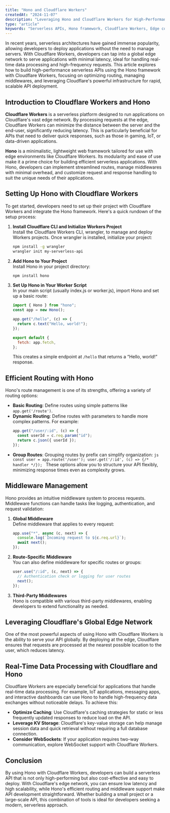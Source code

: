 ```yaml
---
title: "Hono and Cloudflare Workers"
createdAt: "2024-11-07"
description: "Leveraging Hono and Cloudflare Workers for High-Performance Serverless APIs."
type: "article"
keywords: "Serverless APIs, Hono framework, Cloudflare Workers, Edge computing, Real-time data processing"
---
```


In recent years, serverless architectures have gained immense popularity, allowing developers to deploy applications without the need to manage servers.
With Cloudflare Workers, developers can tap into a global edge network to serve applications with minimal latency, ideal for handling real-time data processing and high-frequency requests.
This article explores how to build high-performance serverless APIs using the Hono framework with Cloudflare Workers, focusing on optimizing routing, managing middlewares, and leveraging Cloudflare's powerful infrastructure for rapid, scalable API deployment.

## Introduction to Cloudflare Workers and Hono

**Cloudflare Workers** is a serverless platform designed to run applications on Cloudflare's vast edge network.
By processing requests at the edge, Cloudflare Workers can minimize the distance between the server and the end-user, significantly reducing latency.
This is particularly beneficial for APIs that need to deliver quick responses, such as those in gaming, IoT, or data-driven applications.

**Hono** is a minimalistic, lightweight web framework tailored for use with edge environments like Cloudflare Workers.
Its modularity and ease of use make it a prime choice for building efficient serverless applications.
With Hono, developers can implement streamlined routes, manage middlewares with minimal overhead, and customize request and response handling to suit the unique needs of their applications.

## Setting Up Hono with Cloudflare Workers

To get started, developers need to set up their project with Cloudflare Workers and integrate the Hono framework. Here's a quick rundown of the setup process:

1. **Install Cloudflare CLI and Initialize Workers Project** <br/>
   Install the Cloudflare Workers CLI, wrangler, to manage and deploy Workers projects.
   Once wrangler is installed, initialize your project:
   ```bash
   npm install -g wrangler
   wrangler init my-serverless-api
   ```
2. **Add Hono to Your Project** <br/>
   Install Hono in your project directory:
   ```bash
   npm install hono
   ```
3. **Set Up Hono in Your Worker Script** <br/>
   In your main script (usually index.js or worker.js), import Hono and set up a basic route:

   ```js
   import { Hono } from "hono";
   const app = new Hono();

   app.get("/hello", (c) => {
     return c.text("Hello, world!");
   });

   export default {
     fetch: app.fetch,
   };
   ```

   This creates a simple endpoint at `/hello` that returns a “Hello, world!” response.

## Efficient Routing with Hono

Hono's route management is one of its strengths, offering a variety of routing options:

- **Basic Routing**: Define routes using simple patterns like `app.get('/route')`.
- **Dynamic Routing**: Define routes with parameters to handle more complex patterns. For example:
  ```js
  app.get("/user/:id", (c) => {
    const userId = c.req.param("id");
    return c.json({ userId });
  });
  ```
- **Group Routes**: Grouping routes by prefix can simplify organization:
  `js
const user = app.route('/user');
user.get('/:id', (c) => {/* handler */});
`
  These options allow you to structure your API flexibly, minimizing response times even as complexity grows.

## Middleware Management

Hono provides an intuitive middleware system to process requests. Middleware functions can handle tasks like logging, authentication, and request validation:

1. **Global Middleware** <br/>
   Define middleware that applies to every request:
   ```js
   app.use("*", async (c, next) => {
     console.log(`Incoming request to ${c.req.url}`);
     await next();
   });
   ```
2. **Route-Specific Middleware** <br/>
   You can also define middleware for specific routes or groups:
   ```js
   user.use("/:id", (c, next) => {
     // Authentication check or logging for user routes
     next();
   });
   ```
3. **Third-Party Middlewares** <br/>
   Hono is compatible with various third-party middlewares, enabling developers to extend functionality as needed.

## Leveraging Cloudflare's Global Edge Network

One of the most powerful aspects of using Hono with Cloudflare Workers is the ability to serve your API globally.
By deploying at the edge, Cloudflare ensures that requests are processed at the nearest possible location to the user, which reduces latency.

## Real-Time Data Processing with Cloudflare and Hono

Cloudflare Workers are especially beneficial for applications that handle real-time data processing.
For example, IoT applications, messaging apps, and interactive dashboards can use Hono to handle high-frequency data exchanges without noticeable delays.
To achieve this:

- **Optimize Caching**: Use Cloudflare's caching strategies for static or less frequently updated responses to reduce load on the API.
- **Leverage KV Storage**: Cloudflare's key-value storage can help manage session data and quick retrieval without requiring a full database connection.
- **Consider WebSockets**: If your application requires two-way communication, explore WebSocket support with Cloudflare Workers.

## Conclusion

By using Hono with Cloudflare Workers, developers can build a serverless API that is not only high-performing but also cost-effective and easy to deploy.
With Cloudflare's edge network, you can ensure low latency and high scalability, while Hono's efficient routing and middleware support make API development straightforward.
Whether building a small project or a large-scale API, this combination of tools is ideal for developers seeking a modern, serverless approach.
